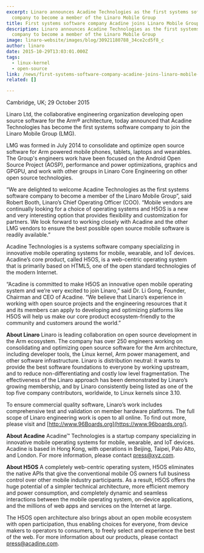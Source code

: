 ```yaml
---
excerpt: Linaro announces Acadine Technologies as the first systems software
  company to become a member of the Linaro Mobile Group
title: First systems software company Acadine joins Linaro Mobile Group
description: Linaro announces Acadine Technologies as the first systems software
  company to become a member of the Linaro Mobile Group
image: linaro-website/images/blog/30921180788_34ce2cd5f8_c
author: linaro
date: 2015-10-29T13:03:01.000Z
tags:
  - linux-kernel
  - open-source
link: /news/first-systems-software-company-acadine-joins-linaro-mobile-group/
related: []

---
```


Cambridge, UK; 29 October 2015

Linaro Ltd, the collaborative engineering organization developing open source software for the Arm® architecture, today announced that Acadine Technologies has become the first systems software company to join the Linaro Mobile Group (LMG).

LMG was formed in July 2014 to consolidate and optimize open source software for Arm powered mobile phones, tablets, laptops and wearables. The Group's engineers work have been focused on the Android Open Source Project (AOSP), performance and power optimizations, graphics and GPGPU, and work with other groups in Linaro Core Engineering on other open source technologies.

“We are delighted to welcome Acadine Technologies as the first systems software company to become a member of the Linaro Mobile Group”, said Robert Booth, Linaro’s Chief Operating Officer (COO). “Mobile vendors are continually looking for a choice of operating systems and H5OS is a new and very interesting option that provides flexibility and customization for partners. We look forward to working closely with Acadine and the other LMG vendors to ensure the best possible open source mobile software is readily available.”

Acadine Technologies is a systems software company specializing in innovative mobile operating systems for mobile, wearable, and IoT devices. Acadine’s core product, called H5OS, is a web-centric operating system that is primarily based on HTML5, one of the open standard technologies of the modern Internet.

“Acadine is committed to make H5OS an innovative open mobile operating system and we’re very excited to join Linaro,” said Dr. Li Gong, Founder, Chairman and CEO of Acadine. “We believe that Linaro’s experience in working with open source projects and the engineering resources that it and its members can apply to developing and optimizing platforms like H5OS will help us make our core product ecosystem-friendly to the community and customers around the world.”

**About Linaro**
Linaro is leading collaboration on open source development in the Arm ecosystem. The company has over 250 engineers working on consolidating and optimizing open source software for the Arm architecture, including developer tools, the Linux kernel, Arm power management, and other software infrastructure. Linaro is distribution neutral: it wants to provide the best software foundations to everyone by working upstream, and to reduce non-differentiating and costly low level fragmentation. The effectiveness of the Linaro approach has been demonstrated by Linaro’s growing membership, and by Linaro consistently being listed as one of the top five company contributors, worldwide, to Linux kernels since 3.10.

To ensure commercial quality software, Linaro’s work includes comprehensive test and validation on member hardware platforms. The full scope of Linaro engineering work is open to all online. To find out more, please visit []() and [http://www.96Boards.org](https://www.96boards.org/).

**About Acadine**
Acadine™ Technologies is a startup company specializing in innovative mobile operating systems for mobile, wearable, and IoT devices. Acadine is based in Hong Kong, with operations in Beijing, Taipei, Palo Alto, and London. For more information, please contact press@xyz.com.

**About H5OS**
A completely web-centric operating system, H5OS eliminates the native APIs that give the conventional mobile OS owners full business control over other mobile industry participants. As a result, H5OS offers the huge potential of a simpler technical architecture, more efficient memory and power consumption, and completely dynamic and seamless interactions between the mobile operating system, on-device applications, and the millions of web apps and services on the Internet at large.

The H5OS open architecture also brings about an open mobile ecosystem with open participation, thus enabling choices for everyone, from device makers to operators to consumers, to freely select and experience the best of the web. For more information about our products, please contact press@acadine.com.
